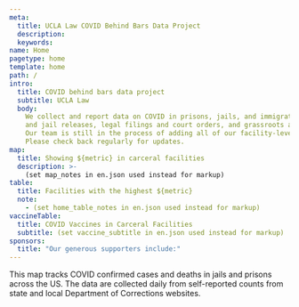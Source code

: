 ```yaml
---
meta:
  title: UCLA Law COVID Behind Bars Data Project
  description:
  keywords:
name: Home
pagetype: home
template: home
path: /
intro:
  title: COVID behind bars data project
  subtitle: UCLA Law
  body:
    We collect and report data on COVID in prisons, jails, and immigration detention centers, as well as pandemic-related prison
    and jail releases, legal filings and court orders, and grassroots and community organizing efforts.
    Our team is still in the process of adding all of our facility-level data to the national and state maps.
    Please check back regularly for updates.
map:
  title: Showing ${metric} in carceral facilities
  description: >-
    (set map_notes in en.json used instead for markup)
table:
  title: Facilities with the highest ${metric}
  note:
    - (set home_table_notes in en.json used instead for markup)
vaccineTable:
  title: COVID Vaccines in Carceral Facilities
  subtitle: (set vaccine_subtitle in en.json used instead for markup)
sponsors:
  title: "Our generous supporters include:"
---
```


This map tracks COVID confirmed cases and deaths in jails and prisons across the US. The data are collected daily from self-reported counts from state and local Department of Corrections websites.

